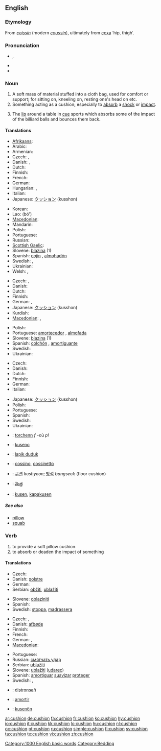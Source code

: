 {{wikipedia}}
==English==

===Etymology===
From {{etyl|fro}} ''[[coissin]]'' (modern ''[[coussin]]''), ultimately from {{etyl|la}} [[coxa]] ‘hip, thigh’.

===Pronunciation===
* {{IPA|/ˈkʊʃən/}}, {{SAMPA|1=/"kUS=@n/}}
* {{audio|en-us-cushion.ogg|Audio (US)}}
* {{rhymes|ʊʃən}}

===Noun===
{{en-noun}}

# A soft mass of material stuffed into a cloth bag, used for comfort or support; for sitting on, kneeling on, resting one's head on etc.
# Something acting as a cushion, especially to [[absorb]] a [[shock]] or [[impact]].
# {{context|sports|billiards|snooker|pool}} The [[lip]] around a table in [[cue]] sports which absorbs some of the impact of the billiard balls and bounces them back.

====Translations====
{{trans-top|soft material in cloth bag}}
* [[Afrikaans]]: {{t|af|kussing}}
* Arabic: {{t|ar|مخمد|sc=Arab}}
* Armenian: {{t|hy|բարձ|tr=barj|sc=Armn}}
* Czech: {{t-|cs|polštářek|m}}, {{t-|cs|poduška|f}}
* Danish: {{t+|da|pude|c}}, {{t-|da|hynde|c}}
* Dutch: {{t+|nl|kussen|n}}
* Finnish: {{t+|fi|tyyny}}
* French: {{t+|fr|coussin|m}}
* German: {{t+|de|Kissen|n}}
* Hungarian: {{t+|hu|párna}}, {{t-|hu|vánkos}}
* Italian: {{t+|it|cuscino|m}}
* Japanese: [[クッション]] (kusshon)
{{trans-mid}}
* Korean: {{t|ko|쿠션|tr=kusyeon|sc=Kore}}
* Lao: {{Laoo|[[ເບາະ]]}} (bö')
* [[Macedonian]]: {{t|mk|перниче|n|tr=pérniče|sc=Cyrl|xs=Macedonian}}
* Mandarin: {{t|zh|靠垫|tr=kàodiàn|sc=Hani}}
* Polish: {{t+|pl|poduszka|f}}
* Portuguese: {{t+|pt|almofada|f}}
* Russian: {{t+|ru|подушка|f|sc=Cyrl}}
* [[Scottish Gaelic]]: {{t-|gd|pillean|m|xs=Scottish Gaelic}}
* Slovene: [[blazina]] {{f}} (1)
* Spanish: [[cojín]] {{m}}, [[almohadón]] {{m}}
* Swedish: {{t-|sv|dyna|c}}, {{t+|sv|kudde|c}}
* Ukrainian: {{t-|uk|подушка|f|tr=podúška|sc=Cyrl|xs=Ukrainian}}
* Welsh: {{t|cy|clustog|m}},  {{t|cy|clustogau|m|p}}
{{trans-bottom}}

{{trans-top|absorbent or protective item}}
* Czech: {{t+|cs|polštář|m}}, {{t-|cs|nárazník|m}}
* Danish: {{t-|da|bande|c}}
* Dutch: {{t+|nl|kussen|n}}
* Finnish: {{t-|fi|pehmuste}}
* German: {{t+|de|Puffer|n}}, {{t-|de|Polster|n}}
* Japanese: [[クッション]] (kusshon)
* Kurdish: {{t|ku|بالیف|tr=balif|sc=ku-Arab}}
* [[Macedonian]]: {{t|mk|подлога|f|tr=pódloga|sc=Cyrl|xs=Macedonian}},  {{t-|mk|легло|n|tr=léglo|sc=Cyrl|xs=Macedonian}}
{{trans-mid}}
* Polish: {{t+|pl|poduszka|f}}
* Portuguese: [[amortecedor]] {{m}}, [[almofada]] {{f}}
* Slovene: [[blazina]] {{f}} (1)
* Spanish: [[colchón]] {{m}}, [[amortiguante]] {{m}}
* Swedish: {{t+|sv|kudde|c}}
* Ukrainian: {{t|uk|буфер|m|tr=búfer|sc=Cyrl|xs=Ukrainian}}
{{trans-bottom}}

{{trans-top|in cue sports}}
* Czech: {{t-|cs|mantinel|m}}
* Danish: {{t-|da|bande|c}}
* Dutch: {{t+|nl|band}}
* Finnish: {{t+|fi|valli}}
* German: {{t+|de|Bande|f}}
* Italian: {{t+|it|sponda|f}}
{{trans-mid}}
* Japanese: [[クッション]] (kusshon)
* Polish: {{t+|pl|banda|f}}
* Portuguese: {{t+|pt|tabela|f}}
* Spanish: {{t+|es|banda|f}}
* Swedish: {{t-|sv|vall|c}}
* Ukrainian: {{t+|uk|борт|m|tr=bort|sc=Cyrl|xs=Ukrainian}}
{{trans-bottom}}

{{checktrans-top}}
* {{ttbc|Breton}}: [[torchenn]] ''f'' -où ''pl''
* {{ttbc|Esperanto}}: [[kuseno]]
* {{ttbc|Indonesian}}: [[lapik duduk]]
{{checktrans-mid}}
* {{ttbc|Interlingua}}: [[cossino]], [[cossinetto]]
* {{ttbc|Korean}}: [[쿠션]] ''kushyeon''; [[방석]] ''bangseok'' (floor cushion)
* {{ttbc|Telugu}}: [[మెత్త]]
* {{ttbc|Volapük}}: [[kusen]], [[kapakusen]]
{{checktrans-bottom}}

=====See also=====
* [[pillow]]
* [[squab]]

===Verb===
{{en-verb}}

# to provide a soft pillow cushion
# to absorb or deaden the impact of something

====Translations====
{{trans-top|provide cushion}}
* Czech: {{t-|cs|vypoltářovat}}
* Danish: [[polstre]]
* German: {{t+|de|polstern}}
* Serbian: [[obžiti]], [[ublažiti]]
{{trans-mid}}
* Slovene: [[oblaziniti]]
* Spanish: {{t+|es|amortiguar}}
* Swedish: [[stoppa]], [[madrassera]]
{{trans-bottom}}

{{trans-top|absorb impact}}
* Czech: {{t-|cs|ztlumit}}, {{t-|cs|zmírnit}}
* Danish: [[afbøde]]
* Finnish: {{t-|fi|pehmentää}}
* French: {{t+|fr|amortir}}
* German: {{t+|de|abdämpfen}}, {{t+|de|abfedern}}
* [[Macedonian]]: {{t|mk|ублажува|tr=ublážuva|sc=Cyrl|xs=Macedonian}}
{{trans-mid}}
* Portuguese: {{t+|pt|amortecer}}
* Russian: [[смягчать удар]]
* Serbian: [[ublažiti]]
* Slovene: [[ublažiti]] ([[udarec]])
* Spanish: [[amortiguar]] [[suavizar]] [[proteger]]
* Swedish: {{t+|sv|dämpa}}, {{t+|sv|mildra}}
{{trans-bottom}}

{{checktrans-top}}
* {{ttbc|Breton}}: [[distronsañ]]
* {{ttbc|Interlingua}}: [[amortir]]
* {{ttbc|Volapük}}: [[kusenön]]
{{checktrans-bottom}}

[[Category:1000 English basic words]]
[[Category:Bedding]]

[[ar:cushion]]
[[de:cushion]]
[[fa:cushion]]
[[fr:cushion]]
[[ko:cushion]]
[[hy:cushion]]
[[io:cushion]]
[[it:cushion]]
[[kk:cushion]]
[[lo:cushion]]
[[hu:cushion]]
[[nl:cushion]]
[[oc:cushion]]
[[pt:cushion]]
[[ru:cushion]]
[[simple:cushion]]
[[fi:cushion]]
[[sv:cushion]]
[[ta:cushion]]
[[te:cushion]]
[[vi:cushion]]
[[zh:cushion]]